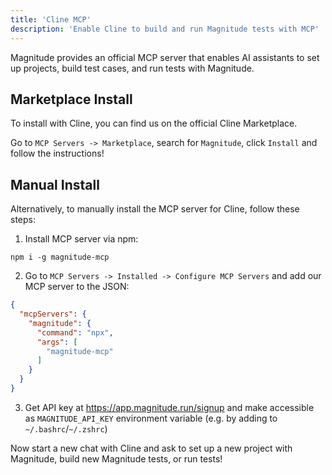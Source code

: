 ```yaml
---
title: 'Cline MCP'
description: 'Enable Cline to build and run Magnitude tests with MCP'
---
```


Magnitude provides an official MCP server that enables AI assistants to set up projects, build test cases, and run tests with Magnitude.

## Marketplace Install

To install with Cline, you can find us on the official Cline Marketplace.

Go to `MCP Servers -> Marketplace`, search for `Magnitude`, click `Install` and follow the instructions!


## Manual Install

Alternatively, to manually install the MCP server for Cline, follow these steps:

1. Install MCP server via npm:
```
npm i -g magnitude-mcp
```

2. Go to `MCP Servers -> Installed -> Configure MCP Servers` and add our MCP server to the JSON:
```json
{
  "mcpServers": {
    "magnitude": {
      "command": "npx",
      "args": [
        "magnitude-mcp"
      ]
    }
  }
}
```

3. Get API key at https://app.magnitude.run/signup and make accessible as `MAGNITUDE_API_KEY` environment variable (e.g. by adding to `~/.bashrc`/`~/.zshrc`)

Now start a new chat with Cline and ask to set up a new project with Magnitude, build new Magnitude tests, or run tests!